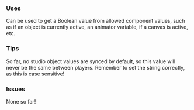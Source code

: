 ### Uses

Can be used to get a Boolean value from allowed component values, such as if an object is currently active, an animator variable, if a canvas is active, etc.

### Tips

So far, no studio object values are synced by default, so this value will never be the same between players.
Remember to set the string correctly, as this is case sensitive!

### Issues

None so far!